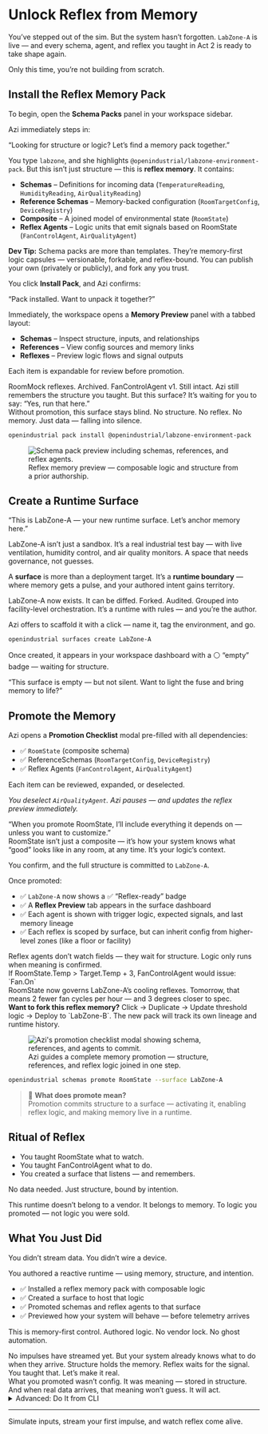 # Unlock Reflex from Memory

You’ve stepped out of the sim. But the system hasn’t forgotten. `LabZone-A` is live — and every schema, agent, and reflex you taught in Act 2 is ready to take shape again.

Only this time, you’re not building from scratch.

## Install the Reflex Memory Pack

To begin, open the **Schema Packs** panel in your workspace sidebar.

Azi immediately steps in:

<aside class="border-l-4 border-neon-blue pl-4 italic text-neon-blue">
“Looking for structure or logic? Let’s find a memory pack together.”
</aside>

You type `labzone`, and she highlights `@openindustrial/labzone-environment-pack`. But this isn’t just structure — this is **reflex memory**. It contains:

- **Schemas** – Definitions for incoming data (`TemperatureReading`, `HumidityReading`, `AirQualityReading`)
- **Reference Schemas** – Memory-backed configuration (`RoomTargetConfig`, `DeviceRegistry`)
- **Composite** – A joined model of environmental state (`RoomState`)
- **Reflex Agents** – Logic units that emit signals based on RoomState (`FanControlAgent`, `AirQualityAgent`)

<aside class="border-l-4 border-cyan-500 bg-cyan-50 text-cyan-900 p-4 my-6">
<strong>Dev Tip:</strong> Schema packs are more than templates.  
They’re memory-first logic capsules — versionable, forkable, and reflex-bound. You can publish your own (privately or publicly), and fork any you trust.
</aside>

You click **Install Pack**, and Azi confirms:

<aside class="border-l-4 border-neon-blue pl-4 italic text-neon-blue">
“Pack installed. Want to unpack it together?”
</aside>

Immediately, the workspace opens a **Memory Preview** panel with a tabbed layout:
- **Schemas** – Inspect structure, inputs, and relationships
- **References** – View config sources and memory links
- **Reflexes** – Preview logic flows and signal outputs

Each item is expandable for review before promotion.

<aside class="border-l-4 border-neon-blue pl-4 italic text-neon-blue">
RoomMock reflexes. Archived.  
FanControlAgent v1. Still intact.  
Azi still remembers the structure you taught.  
But this surface?  
It’s waiting for you to say: “Yes, run that here.”
</aside>

<aside class="border-l-4 border-orange-500 pl-4 italic text-orange-500">
Without promotion, this surface stays blind.  
No structure. No reflex. No memory.  
Just data — falling into silence.
</aside>

```bash
openindustrial pack install @openindustrial/labzone-environment-pack
```

<figure class="my-16 flex flex-col items-center text-center max-w-xl w-full">
  <img
    src="/assets/docs/labzone-pack-preview.png"
    alt="Schema pack preview including schemas, references, and reflex agents."
    class="rounded-2xl shadow-2xl ring-1 ring-white/10 w-full"
  />
  <figcaption class="mt-4 text-sm text-gray-400 tracking-wide uppercase">
    Reflex memory preview — composable logic and structure from a prior authorship.
  </figcaption>
</figure>

## Create a Runtime Surface

<aside class="border-l-4 border-neon-blue pl-4 italic text-neon-blue">
“This is LabZone-A — your new runtime surface. Let’s anchor memory here.”
</aside>

LabZone-A isn’t just a sandbox. It’s a real industrial test bay — with live ventilation, humidity control, and air quality monitors. A space that needs governance, not guesses.

A **surface** is more than a deployment target. It’s a **runtime boundary** — where memory gets a pulse, and your authored intent gains territory.

<aside class="border-l-4 border-electric-purple pl-4 italic text-electric-purple">
LabZone-A now exists.  
It can be diffed. Forked. Audited. Grouped into facility-level orchestration.  
It’s a runtime with rules — and you’re the author.
</aside>

Azi offers to scaffold it with a click — name it, tag the environment, and go.

```bash
openindustrial surfaces create LabZone-A
```

Once created, it appears in your workspace dashboard with a ⚪ “empty” badge — waiting for structure.

<aside class="border-l-4 border-neon-blue pl-4 italic text-neon-blue">
“This surface is empty — but not silent.  
Want to light the fuse and bring memory to life?”
</aside>

## Promote the Memory

Azi opens a **Promotion Checklist** modal pre-filled with all dependencies:

- ✅ `RoomState` (composite schema)
- ✅ ReferenceSchemas (`RoomTargetConfig`, `DeviceRegistry`)
- ✅ Reflex Agents (`FanControlAgent`, `AirQualityAgent`)

Each item can be reviewed, expanded, or deselected.

_You deselect `AirQualityAgent`. Azi pauses — and updates the reflex preview immediately._

<aside class="border-l-4 border-neon-blue pl-4 italic text-neon-blue">
“When you promote RoomState, I’ll include everything it depends on — unless you want to customize.”
</aside>

<aside class="border-l-4 border-electric-purple pl-4 italic text-electric-purple">
RoomState isn’t just a composite — it’s how your system knows what “good” looks like in any room, at any time. It’s your logic’s context.
</aside>

You confirm, and the full structure is committed to `LabZone-A`.

Once promoted:
- ✅ `LabZone-A` now shows a ✅ “Reflex-ready” badge
- ✅ A **Reflex Preview** tab appears in the surface dashboard
- ✅ Each agent is shown with trigger logic, expected signals, and last memory lineage
- ✅ Each reflex is scoped by surface, but can inherit config from higher-level zones (like a floor or facility)

<aside class="border-l-4 border-neon-blue pl-4 italic text-neon-blue">
Reflex agents don’t watch fields — they wait for structure. Logic only runs when meaning is confirmed.
</aside>

<aside class="border-l-4 border-yellow-400 bg-yellow-50 pl-4 text-yellow-900">
If RoomState.Temp > Target.Temp + 3,  
FanControlAgent would issue: `Fan.On`
</aside>

<aside class="border-l-4 border-green-500 bg-green-50 pl-4 text-green-900">
RoomState now governs LabZone-A’s cooling reflexes.  
Tomorrow, that means 2 fewer fan cycles per hour — and 3 degrees closer to spec.
</aside>

<aside class="border-l-4 border-cyan-500 bg-cyan-50 text-cyan-900 p-4 my-6">
<strong>Want to fork this reflex memory?</strong>  
Click → Duplicate → Update threshold logic → Deploy to `LabZone-B`.  
The new pack will track its own lineage and runtime history.
</aside>

<figure class="my-16 flex flex-col items-center text-center max-w-xl w-full">
  <img
    src="/assets/docs/azi-promotion-checklist.png"
    alt="Azi's promotion checklist modal showing schema, references, and agents to commit."
    class="rounded-2xl shadow-2xl ring-1 ring-white/10 w-full"
  />
  <figcaption class="mt-4 text-sm text-gray-400 tracking-wide uppercase">
    Azi guides a complete memory promotion — structure, references, and reflex logic joined in one step.
  </figcaption>
</figure>

```bash
openindustrial schemas promote RoomState --surface LabZone-A
```

> 🔎 **What does promote mean?**  
> Promotion commits structure to a surface — activating it, enabling reflex logic, and making memory live in a runtime.

## Ritual of Reflex

- You taught RoomState what to watch.  
- You taught FanControlAgent what to do.  
- You created a surface that listens — and remembers.

No data needed. Just structure, bound by intention.

<aside class="border-l-4 border-yellow-400 bg-yellow-50 pl-4 text-yellow-900">
This runtime doesn’t belong to a vendor.  
It belongs to memory.  
To logic you promoted — not logic you were sold.
</aside>

## What You Just Did

You didn’t stream data. You didn’t wire a device.

You authored a reactive runtime — using memory, structure, and intention.

- ✅ Installed a reflex memory pack with composable logic
- ✅ Created a surface to host that logic
- ✅ Promoted schemas and reflex agents to that surface
- ✅ Previewed how your system will behave — before telemetry arrives

This is memory-first control. Authored logic. No vendor lock. No ghost automation.

<aside class="border-l-4 border-neon-blue pl-4 italic text-neon-blue">
No impulses have streamed yet.  
But your system already knows what to do when they arrive.  
Structure holds the memory. Reflex waits for the signal.  
You taught that. Let’s make it real.
</aside>

<aside class="border-l-4 border-neon-blue pl-4 italic text-neon-blue">
What you promoted wasn’t config.  
It was meaning — stored in structure.  
And when real data arrives, that meaning won’t guess.  
It will act.
</aside>

<details>
<summary class="cursor-pointer text-neon-blue mt-8">Advanced: Do It from CLI</summary>

```bash
# Install the schema pack manually
openindustrial pack install @openindustrial/labzone-environment-pack

# Create the new runtime surface
openindustrial surfaces create LabZone-A

# Promote schema and bound reflexes to the surface
openindustrial schemas promote RoomState --surface LabZone-A
```

</details>

---
 
Simulate inputs, stream your first impulse, and watch reflex come alive.
